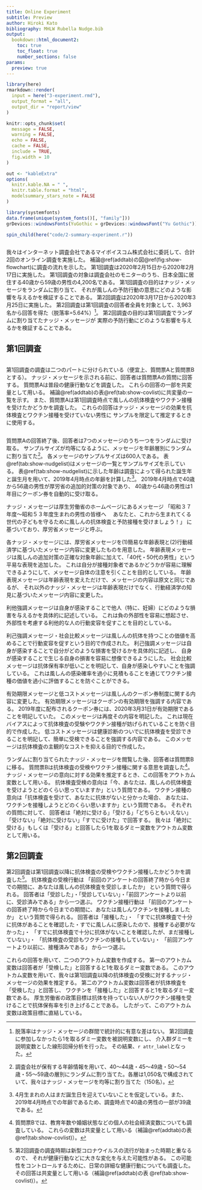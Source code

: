 ```yaml
---
title: Online Experiment
subtitle: Preview
author: Hiroki Kato
bibliography: MHLW Rubella Nudge.bib
output:
  bookdown::html_document2:
    toc: true
    toc_float: true
    number_sections: false
params:
  preview: true
---
```


```r
library(here)
rmarkdown::render(
  input = here("3-experiment.rmd"),
  output_format = "all",
  output_dir = "report/view"
)
```

```r
knitr::opts_chunk$set(
  message = FALSE,
  warning = FALSE,
  echo = FALSE,
  cache = FALSE,
  include = TRUE,
  fig.width = 10
)

out <- "kableExtra"
options(
  knitr.kable.NA = " ",
  knitr.table.format = "html",
  modelsummary_stars_note = FALSE
)

library(systemfonts)
data.frame(unique(system_fonts()[, "family"]))
grDevices::windowsFonts(YuGothic = grDevices::windowsFont("Yu Gothic"))
```

```r
spin_child(here("code/2-summary-experiment.r"))
```

```r
```

我々はインターネット調査会社であるマイボイスコム株式会社に委託して、合計2回のオンライン調査を実施した。
補論\@ref(addtab)の図\@ref(fig:show-flowchart)に調査の流れを示した。
第1回調査は2020年2月15日から2020年2月17日に実施した。
第1回調査の対象は調査会社のモニターのうち、日本全国に居住する40歳から59歳の男性の4,200名である。
第1回調査の目的はナッジ・メッセージをランダムに割り当て、
それが風しんの予防行動の意思にどのような影響を与えるかを検証することである。
第2回調査は2020年3月17日から2020年3月25日に実施した。
第2回調査は第1回調査の回答者全員を対象として、3,963名から回答を得た（脱落率=5.64%）[^attrition]。
第2回調査の目的は第1回調査でランダムに割り当てたナッジ・メッセージが
実際の予防行動にどのような影響を与えるかを検証することである。

[^attrition]: 脱落率はナッジ・メッセージの群間で統計的に有意な差はない。
第2回調査に参加しなかったら1を取るダミー変数を被説明変数にし、
介入群ダミーを説明変数とした線形回帰分析を行った。
その結果、`r attr_label`となった。

## 第1回調査 {#wave1}

```r
```

第1回調査の調査は二つのパートに分けられている（便宜上、質問票Aと質問票Bとする）。
ナッジ・メッセージを示される前に、回答者は質問票Aの質問に回答する。
質問票Aは普段の健康行動などを調査した。
これらの回答の一部を共変量として用いる。
補論\@ref(addtab)の表\@ref(tab:show-covlist)に共変量の一覧を示す。
また、質問票Aは第1回調査時点で風しんの抗体検査やワクチン接種を受けたかどうかを調査した。
これらの回答はナッジ・メッセージの効果を抗体検査とワクチン接種を受けていない男性に
サンプルを限定して推定するときに使用する。

```r

```

質問票Aの回答終了後、回答者は7つのメッセージのうち一つをランダムに受け取る。
サンプルサイズが均等になるように、メッセージを年齢層別にランダムに割り当てた[^svyrandom]。
各メッセージのサンプルサイズは600人である。
表\@ref(tab:show-nudgelist)はメッセージの一覧とサンプルサイズを示している。
表\@ref(tab:show-nudgelist)に示した年齢は調査によって得られた誕生年と誕生月を用いて、2019年4月時点の年齢を計算した[^svyage]。
2019年4月時点で40歳から56歳の男性が厚労省の追加的対策の対象であり、
40歳から46歳の男性は1年目にクーポン券を自動的に受け取る。

[^svyrandom]: 調査会社が保有する年齢情報を用いて、40～44歳・45～49歳・50～54歳・55～59歳の層別にランダムに割り当てた。各層は1,050名で構成されていて、我々はナッジ・メッセージを均等に割り当てた（150名）。

[^svyage]: 4月生まれの人はまだ誕生日を迎えていないことを仮定している。また、2019年4月時点での年齢であるため、調査時点で40歳の男性の一部が39歳である。

ナッジ・メッセージは厚生労働省のホームページにあるメッセージ
「昭和３７年度～昭和５３年度生まれの男性の皆様へ　
あなたと、これから生まれてくる世代の子どもを守るために風しんの抗体検査と予防接種を受けましょう！」
に基づいており、厚労省メッセージと呼ぶ。

各ナッジ・メッセージには、厚労省メッセージを(1)簡易な年齢表現と(2)行動経済学に基づいたメッセージ内容に変更したものを用意した。
年齢表現メッセージは風しんの追加対策の正確な対象年齢に加えて、「40代・50代の男性」という平易な表現を追加した。
これは自分が接種対象者であるかどうかが容易に理解できるようにして、メッセージ自体の注意を引くことを目的としている。
年齢表現メッセージは年齢表現を変えただけで、メッセージの内容は原文と同じであるが、
それ以外のナッジ・メッセージは年齢表現だけでなく、行動経済学の知見に基づいたメッセージ内容に変更した。

利他強調メッセージは自身が感染することで他人（特に、妊婦）にどのような損害を与えるかを具体的に記述している。
これは負の外部性を容易に想起させ、外部性を考慮する利他的な人の行動変容を促すことを目的としている。

利己強調メッセージ・社会比較メッセージは風しんの抗体を持つことの価値を高めることで行動変容を促すという目的で作成された。
利己強調メッセージは自身が感染することで自分がどのような損害を受けるかを具体的に記述し、
自身が感染することで生じる自身の損害を容易に想像できるようにした。
社会比較メッセージは抗体保有率が低いことを明記して、自身が感染しやすいことを強調している。
これは風しんの感染確率を過小に見積もることを通じてワクチン接種の価値を過小に評価することを防ぐことができる。

有効期限メッセージと低コストメッセージは風しんのクーポン券制度に関する内容に変更した。
有効期限メッセージはクーポンの有効期限を強調する内容である。
2019年度に配布されるクーポン券には、2020年3月31日が有効期限であることを明記していた。
このメッセージは再度その内容を明記した。
これは現在バイアスによって抗体検査の受験やワクチン接種が妨げられていることを防ぐ目的で作成した。
低コストメッセージは健康診断のついでに抗体検査を受診できることを明記して、簡単に受検できることを強調する内容である。
このメッセージは抗体検査の主観的なコストを抑える目的で作成した。

ランダムに割り当てられたナッジ・メッセージを閲覧した後、回答者は質問票Bに移る。
質問票Bは抗体検査の受検やワクチン接種に関する意思を調査した[^socioecon]。
ナッジ・メッセージの意向に対する効果を推定するとき、この回答をアウトカム変数として用いる。
抗体検査受検の意向は「今、あなたは、風しんの抗体検査を受けようとどのくらい思っていますか」という質問である。
ワクチン接種の意向は「抗体検査を受けて、あなたに抗体がないと分かった場合、
あなたは、ワクチンを接種しようとどのくらい思いますか」という質問である。
それぞれの質問に対して、
回答者は「絶対に受ける」「受ける」「どちらともいえない」「受けない」「絶対に受けない」「すでに受けた」で回答する。
我々は「絶対に受ける」もしくは「受ける」と回答したら1を取るダミー変数をアウトカム変数として用いる。

[^socioecon]: 質問票Bでは、教育年数や婚姻状態などの個人の社会経済変数についても調査している。
これらの変数は共変量として用いる（補論\@ref(addtab)の表 \@ref(tab:show-covlist)）。

## 第2回調査 {#wave2}

第2回調査は第1回調査以降に抗体検査の受検やワクチン接種したかどうかを調査した[^covid]。
抗体検査の受検行動は
「前回のアンケートの回答終了時から今日までの期間に、あなたは風しんの抗体検査を受診しましたか」
という質問で得られる。
回答者は「受診した」・「受診していない」・「前回アンケートより以前に、受診済みである」から一つ選ぶ。
ワクチン接種行動は
「前回のアンケートの回答終了時から今日までの期間に、あなたは風しんワクチンを接種しましたか」
という質問で得られる。
回答者は「接種した」・
「すでに抗体検査で十分に抗体があることを確認した・すでに風しんに感染したので、接種する必要がなかった」・
「すでに抗体検査で十分に抗体がないことを確認したが、まだ接種していない」・
「抗体検査の受診もワクチンの接種もしていない」・
「前回アンケートより以前に、接種済みである」
から一つ選ぶ。

これらの回答を用いて、二つのアウトカム変数を作成する。
第一のアウトカム変数は回答者が「受検した」と回答すると1を取るダミー変数である。
このアウトカム変数を用いて、我々は第1回調査以降の抗体検査の受検に対するナッジ・メッセージの効果を推定する。
第二のアウトカム変数は回答者が抗体検査を「受検した」と回答し、
ワクチンを「接種した」と回答すると1を取るダミー変数である。
厚生労働省の政策目標は抗体を持っていない人がワクチン接種を受けることで抗体保有率を引き上げることである。
したがって、このアウトカム変数は政策目標に直結している。

[^covid]: 第2回調査の調査時期は新型コロナウイルスの流行が始まった時期と重なるので、
それが健康行動などに大きな変化を与えた可能性がある。
この可能性をコントロールするために、日常の詳細な健康行動についても調査した。
その回答は共変量として用いる（補論\@ref(addtab)の表 \@ref(tab:show-covlist)）。
